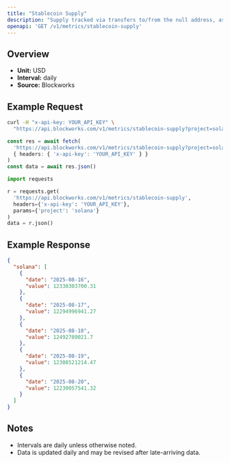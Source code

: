 ```yaml
---
title: "Stablecoin Supply"
description: "Supply tracked via transfers to/from the null address, as well as distinct issuance and redemption events for supported stablecoins. Circulating supply remove supply held in bridges, token treasuries, and known mint/burn addresses."
openapi: 'GET /v1/metrics/stablecoin-supply'
---
```


## Overview

- **Unit:** USD
- **Interval:** daily
- **Source:** Blockworks

## Example Request

<CodeGroup>

```bash cURL
curl -H "x-api-key: YOUR_API_KEY" \
  "https://api.blockworks.com/v1/metrics/stablecoin-supply?project=solana"
```

```typescript TypeScript
const res = await fetch(
  'https://api.blockworks.com/v1/metrics/stablecoin-supply?project=solana',
  { headers: { 'x-api-key': 'YOUR_API_KEY' } }
)
const data = await res.json()
```

```python Python
import requests

r = requests.get(
  'https://api.blockworks.com/v1/metrics/stablecoin-supply',
  headers={'x-api-key': 'YOUR_API_KEY'},
  params={'project': 'solana'}
)
data = r.json()
```

</CodeGroup>

## Example Response

```json
{
  "solana": [
    {
      "date": "2025-08-16",
      "value": 12330303700.31
    },
    {
      "date": "2025-08-17",
      "value": 12294996941.27
    },
    {
      "date": "2025-08-18",
      "value": 12492709021.7
    },
    {
      "date": "2025-08-19",
      "value": 12308521214.47
    },
    {
      "date": "2025-08-20",
      "value": 12230057541.32
    }
  ]
}
```

## Notes
- Intervals are daily unless otherwise noted.
- Data is updated daily and may be revised after late-arriving data.
